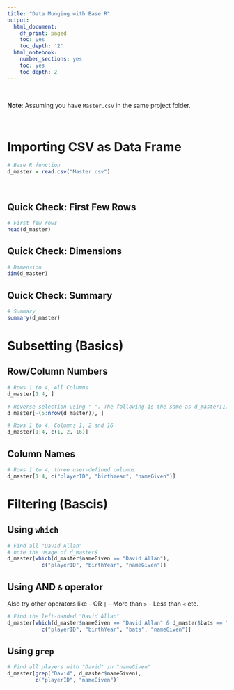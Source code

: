 ```yaml
---
title: "Data Munging with Base R"
output:
  html_document:
    df_print: paged
    toc: yes
    toc_depth: '2'
  html_notebook:
    number_sections: yes
    toc: yes
    toc_depth: 2
---
```


<br>

**Note**: Assuming you have `Master.csv` in the same project folder.

<br>

# Importing CSV as Data Frame

```r
# Base R function
d_master = read.csv("Master.csv")
```

<br>

## Quick Check: First Few Rows

```r
# First few rows
head(d_master)
```

## Quick Check: Dimensions

```r
# Dimension
dim(d_master)
```

## Quick Check: Summary

```r
# Summary
summary(d_master)
```

# Subsetting (Basics)

## Row/Column Numbers 

```r
# Rows 1 to 4, All Columns
d_master[1:4, ]
```

```r
# Reverse selection using "-". The following is the same as d_master[1:4, ]
d_master[-(5:nrow(d_master)), ]
```


```r
# Rows 1 to 4, Columns 1, 2 and 16
d_master[1:4, c(1, 2, 16)]
```

## Column Names

```r
# Rows 1 to 4, three user-defined columns
d_master[1:4, c("playerID", "birthYear", "nameGiven")]
```




# Filtering (Bascis)

## Using `which`

```r
# Find all "David Allan"
# note the usage of d_master$  
d_master[which(d_master$nameGiven == "David Allan"), 
           c("playerID", "birthYear", "nameGiven")]
```

## Using AND `&` operator

Also try other operators like 
- OR `|`
- More than `>` 
- Less than `<` etc.

```r
# Find the left-handed "David Allan" 
d_master[which(d_master$nameGiven == "David Allan" & d_master$bats == "L"),
           c("playerID", "birthYear", "bats", "nameGiven")]
```

## Using `grep`

```r
# Find all players with "David" in "nameGiven"
d_master[grep("David", d_master$nameGiven),
         c("playerID", "nameGiven")]
```

